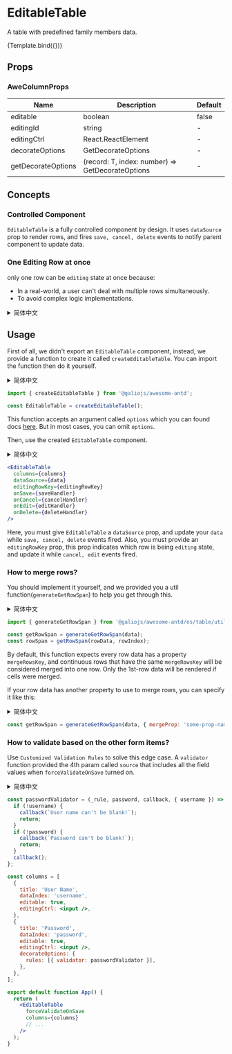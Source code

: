 

<Meta title="Example/EditableTable" component={EditableTable} />

<!-- For APIs auto-generation -->



# EditableTable

A table with predefined family members data.

<Canvas mdxSource={code}>
  <Story
    name="Family Tree Table"
    args={{
      defaultData: [
        {
          key: 'row-0.7680511899736875',
          mergeRowsKey: 'row-0.7680511899736875',
          name: 'Emma',
          age: 22,
          child: 'Fruit',
          gender: 'F',
        },
        {
          key: 'row-0.8981918115495107',
          mergeRowsKey: 'row-0.3092834939272744',
          name: 'Jerry',
          age: 30,
          child: 'Alice',
          gender: 'M',
        },
        {
          key: 'row-0.3092834939272744',
          mergeRowsKey: 'row-0.3092834939272744',
          name: 'Jerry',
          age: 30,
          child: 'Fruit',
          gender: 'M',
        },
      ],
      defaultEditingRowKey: 'row-0.7680511899736875',
    }}
  >
    {Template.bind({})}
  </Story>
</Canvas>

## Props

<ArgsTable of={BaseEditableTable} />

### AweColumnProps

| Name               | Description                                      | Default |
| ------------------ | ------------------------------------------------ | ------- |
| editable           | boolean                                          | false   |
| editingId          | string                                           | -       |
| editingCtrl        | React.ReactElement                               | -       |
| decorateOptions    | GetDecorateOptions                               | -       |
| getDecorateOptions | (record: T, index: number) => GetDecorateOptions | -       |

## Concepts

### Controlled Component

`EditableTable` is a fully controlled component by design. It uses `dataSource` prop to render rows, and fires `save, cancel, delete` events to notify parent component to update data.

### One Editing Row at once

only one row can be `editing` state at once because:

- In a real-world, a user can't deal with multiple rows simultaneously.
- To avoid complex logic implementations.

<details>
  <summary>简体中文</summary>

## 概念

### 受控组件

`EditableTable` 被我们设计成一个受控组件。 它通过 `dataSource` API 来指定渲染用的数据源，在用户操作时触发 `save, cancel, delete` 事件来通知上层组件更新数据。

### 同一时间只允许编辑一行数据

因为：

- 在实际情况中，用户是无法同时编辑多行数据的。
- 为了避免增加复杂的实现逻辑。

</details>

## Usage

First of all, we didn't export an `EditableTable` component, instead, we provide a function to create it called `createEditableTable`. You can import the function then do it yourself.

<details>
  <summary>简体中文</summary>

## 使用

首先，我们没有直接导出 `EditableTable` 组件，而是提供了一个 `createEditableTable` 方法用于创建它。你可以引入这个方法自己创建它。

</details>

```jsx
import { createEditableTable } from '@galiojs/awesome-antd';

const EditableTable = createEditableTable();
```

This function accepts an argument called `options` which you can found docs [here](<https://3x.ant.design/components/form-cn/#Form.create(options)>). But in most cases, you can omit `options`.

Then, use the created `EditableTable` component.

<details>
  <summary>简体中文</summary>

## 使用

此方法接收一个 `options` 参数，文档可参考[这里](<https://3x.ant.design/components/form-cn/#Form.create(options)>)。不过大多数情况下，你不需要传入此参数。

</details>

```jsx
<EditableTable
  columns={columns}
  dataSource={data}
  editingRowKey={editingRowKey}
  onSave={saveHandler}
  onCancel={cancelHandler}
  onEdit={editHandler}
  onDelete={deleteHandler}
/>
```

Here, you must give `EditableTable` a `dataSource` prop, and update your `data` while `save, cancel, delete` events fired. Also, you must provide an `editingRowKey` prop, this prop indicates which row is being `editing` state, and update it while `cancel, edit` events fired.

### How to merge rows?

You should implement it yourself, and we provided you a util function(`generateGetRowSpan`) to help you get through this.

<details>
  <summary>简体中文</summary>

除了实现数据源的受控外，你还需要传入一个 `editingRowKey` 属性，这个属性用来指定处于编辑状态的行数据，并且你需要监听 `cancel, edit` 事件来更新这个属性。

### 如何合并行？

你需要自己实现合并行的逻辑代码，我们也提供了一个工具方法（`generateGetRowSpan`）可以帮助你实现合并行的逻辑。

</details>

```jsx
import { generateGetRowSpan } from '@galiojs/awesome-antd/es/table/utils';

const getRowSpan = generateGetRowSpan(data);
const rowSpan = getRowSpan(rowData, rowIndex);
```

By default, this function expects every row data has a property `mergeRowsKey`, and continuous rows that have the same `mergeRowsKey` will be considered merged into one row. Only the 1st-row data will be rendered if cells were merged.

If your row data has another property to use to merge rows, you can specify it like this:

<details>
  <summary>简体中文</summary>

默认情况下，这个方法期望每行数据中都存在一个属性：`mergeRowsKey`，连续的多行数据中具备相同 `mergeRowsKey` 属性值时，这些行将被合并成一行，被合并的单元格将会使用第一行数据渲染。

如果你期望使用行数据中的其他属性来合并行，你可以这么指定：

</details>

```jsx
const getRowSpan = generateGetRowSpan(data, { mergeProp: 'some-prop-name' });
```

### How to validate based on the other form items?

Use `Customized Validation Rules` to solve this edge case. A `validator` function provided the 4th param called `source` that includes all the field values when `forceValidateOnSave` turned on.

<details>
  <summary>简体中文</summary>

### 如何基于其他表单项来执行表单项校验？

使用 `自定义校验规则` 来解决这个问题。当启用了 `forceValidateOnSave` 后，`validator` 方法提供的第 4 个参数：`source` 将包含了当前所有的表单项的值。

</details>

```jsx
const passwordValidator = (_rule, password, callback, { username }) => {
  if (!username) {
    callback(`User name can't be blank!`);
    return;
  }
  if (!password) {
    callback(`Password can't be blank!`);
    return;
  }
  callback();
};

const columns = [
  {
    title: 'User Name',
    dataIndex: 'username',
    editable: true,
    editingCtrl: <input />,
  },
  {
    title: 'Password',
    dataIndex: 'password',
    editable: true,
    editingCtrl: <input />,
    decorateOptions: {
      rules: [{ validator: passwordValidator }],
    },
  },
];

export default function App() {
  return (
    <EditableTable
      forceValidateOnSave
      columns={columns}
      // ...
    />
  );
}
```
